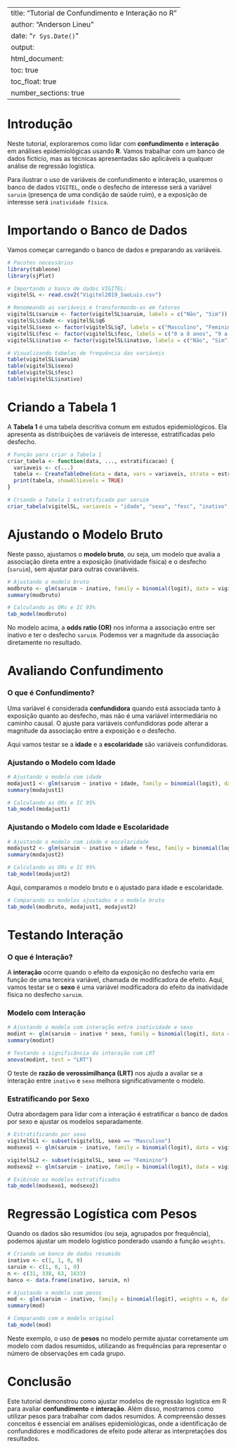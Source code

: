 
---
title: "Tutorial de Confundimento e Interação no R"
author: "Anderson Lineu"
date: "`r Sys.Date()`"
output: 
  html_document:
    toc: true
    toc_float: true
    number_sections: true
---

# Introdução

Neste tutorial, exploraremos como lidar com **confundimento** e **interação** em análises epidemiológicas usando **R**. Vamos trabalhar com um banco de dados fictício, mas as técnicas apresentadas são aplicáveis a qualquer análise de regressão logística.

Para ilustrar o uso de variáveis de confundimento e interação, usaremos o banco de dados `VIGITEL`, onde o desfecho de interesse será a variável `saruim` (presença de uma condição de saúde ruim), e a exposição de interesse será `inatividade física`.

# Importando o Banco de Dados

Vamos começar carregando o banco de dados e preparando as variáveis.

```r
# Pacotes necessários
library(tableone)
library(sjPlot)

# Importando o banco de dados VIGITEL:
vigitelSL <- read.csv2("Vigitel2019_SaoLuis.csv")

# Renomeando as variáveis e transformando-as em fatores
vigitelSL$saruim <- factor(vigitelSL$saruim, labels = c("Não", "Sim"))
vigitelSL$idade <- vigitelSL$q6
vigitelSL$sexo <- factor(vigitelSL$q7, labels = c("Masculino", "Feminino"))
vigitelSL$fesc <- factor(vigitelSL$fesc, labels = c("0 a 8 anos", "9 a 11 anos", "12 anos e mais"))
vigitelSL$inativo <- factor(vigitelSL$inativo, labels = c("Não", "Sim"))

# Visualizando tabelas de frequência das variáveis
table(vigitelSL$saruim)
table(vigitelSL$sexo)
table(vigitelSL$fesc)
table(vigitelSL$inativo)
```

# Criando a Tabela 1

A **Tabela 1** é uma tabela descritiva comum em estudos epidemiológicos. Ela apresenta as distribuições de variáveis de interesse, estratificadas pelo desfecho.

```r
# Função para criar a Tabela 1
criar_tabela <- function(data, ..., estratificacao) {
  variaveis <- c(...)
  tabela <- CreateTableOne(data = data, vars = variaveis, strata = estratificacao)
  print(tabela, showAllLevels = TRUE)
}

# Criando a Tabela 1 estratificada por saruim
criar_tabela(vigitelSL, variaveis = "idade", "sexo", "fesc", "inativo", estratificacao = "saruim")
```

# Ajustando o Modelo Bruto

Neste passo, ajustamos o **modelo bruto**, ou seja, um modelo que avalia a associação direta entre a exposição (inatividade física) e o desfecho (`saruim`), sem ajustar para outras covariáveis.

```r
# Ajustando o modelo bruto
modbruto <- glm(saruim ~ inativo, family = binomial(logit), data = vigitelSL)
summary(modbruto)

# Calculando as ORs e IC 95%
tab_model(modbruto)
```

No modelo acima, a **odds ratio (OR)** nos informa a associação entre ser inativo e ter o desfecho `saruim`. Podemos ver a magnitude da associação diretamente no resultado.

# Avaliando Confundimento

### O que é Confundimento?

Uma variável é considerada **confundidora** quando está associada tanto à exposição quanto ao desfecho, mas não é uma variável intermediária no caminho causal. O ajuste para variáveis confundidoras pode alterar a magnitude da associação entre a exposição e o desfecho.

Aqui vamos testar se a **idade** e a **escolaridade** são variáveis confundidoras.

### Ajustando o Modelo com Idade

```r
# Ajustando o modelo com idade
modajust1 <- glm(saruim ~ inativo + idade, family = binomial(logit), data = vigitelSL)
summary(modajust1)

# Calculando as ORs e IC 95%
tab_model(modajust1)
```

### Ajustando o Modelo com Idade e Escolaridade

```r
# Ajustando o modelo com idade e escolaridade
modajust2 <- glm(saruim ~ inativo + idade + fesc, family = binomial(logit), data = vigitelSL)
summary(modajust2)

# Calculando as ORs e IC 95%
tab_model(modajust2)
```

Aqui, comparamos o modelo bruto e o ajustado para idade e escolaridade.

```r
# Comparando os modelos ajustados e o modelo bruto
tab_model(modbruto, modajust1, modajust2)
```

# Testando Interação

### O que é Interação?

A **interação** ocorre quando o efeito da exposição no desfecho varia em função de uma terceira variável, chamada de modificadora de efeito. Aqui, vamos testar se o **sexo** é uma variável modificadora do efeito da inatividade física no desfecho `saruim`.

### Modelo com Interação

```r
# Ajustando o modelo com interação entre inatividade e sexo
modint <- glm(saruim ~ inativo * sexo, family = binomial(logit), data = vigitelSL)
summary(modint)

# Testando a significância da interação com LRT
anova(modint, test = "LRT")
```

O teste de **razão de verossimilhança (LRT)** nos ajuda a avaliar se a interação entre `inativo` e `sexo` melhora significativamente o modelo.

### Estratificando por Sexo

Outra abordagem para lidar com a interação é estratificar o banco de dados por sexo e ajustar os modelos separadamente.

```r
# Estratificando por sexo
vigitelSL1 <- subset(vigitelSL, sexo == "Masculino")
modsexo1 <- glm(saruim ~ inativo, family = binomial(logit), data = vigitelSL1)

vigitelSL2 <- subset(vigitelSL, sexo == "Feminino")
modsexo2 <- glm(saruim ~ inativo, family = binomial(logit), data = vigitelSL2)

# Exibindo os modelos estratificados
tab_model(modsexo1, modsexo2)
```

# Regressão Logística com Pesos

Quando os dados são resumidos (ou seja, agrupados por frequência), podemos ajustar um modelo logístico ponderado usando a função `weights`.

```r
# Criando um banco de dados resumido
inativo <- c(1, 1, 0, 0)
saruim <- c(1, 0, 1, 0)
n <- c(31, 338, 63, 1633)
banco <- data.frame(inativo, saruim, n)

# Ajustando o modelo com pesos
mod <- glm(saruim ~ inativo, family = binomial(logit), weights = n, data = banco)
summary(mod)

# Comparando com o modelo original
tab_model(mod)
```

Neste exemplo, o uso de **pesos** no modelo permite ajustar corretamente um modelo com dados resumidos, utilizando as frequências para representar o número de observações em cada grupo.

# Conclusão

Este tutorial demonstrou como ajustar modelos de regressão logística em R para avaliar **confundimento** e **interação**. Além disso, mostramos como utilizar pesos para trabalhar com dados resumidos. A compreensão desses conceitos é essencial em análises epidemiológicas, onde a identificação de confundidores e modificadores de efeito pode alterar as interpretações dos resultados.
